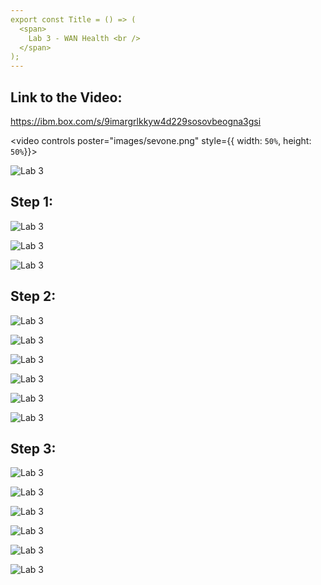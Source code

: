 ```yaml
---
export const Title = () => (
  <span>
    Lab 3 - WAN Health <br />
  </span>
);
---
```

## Link to the Video: 
https://ibm.box.com/s/9imargrlkkyw4d229sosovbeogna3gsi



<video controls poster="images/sevone.png" style={{ width: `50%`, height: `50%`}}>
  <source src="/videos/IBM SevOne NPM WAN Health Demo.MP4"/>
</video>

![Lab 3](images/3.1.png)

## Step 1:

![Lab 3](images/3.2.png)

![Lab 3](images/3.3.png)

![Lab 3](images/3.4.png)

## Step 2:

![Lab 3](images/3.5.png)

![Lab 3](images/3.6.png)

![Lab 3](images/3.7.png)

![Lab 3](images/3.8.png)

![Lab 3](images/3.9.png)

![Lab 3](images/3.10.png)

## Step 3:

![Lab 3](images/3.11.png)

![Lab 3](images/3.12.png)

![Lab 3](images/3.13.png)

![Lab 3](images/3.14.png)

![Lab 3](images/3.15.png)

![Lab 3](images/3.16.png)



